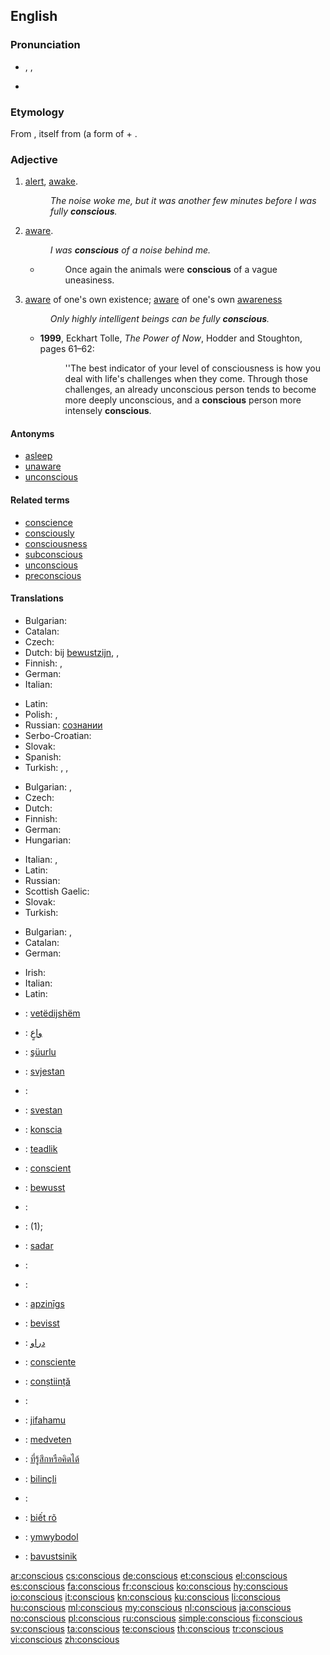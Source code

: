 ==English==

===Pronunciation===
* {{enPR|kŏn'shəs}}, {{IPA|/ˈkɒnʃəs/}}, {{X-SAMPA|/"kQnS@s/}}
* {{audio|en-us-conscious.ogg|Audio (US)}}

===Etymology===
From {{etyl|la|en}} {{term|conscius|lang=la}}, itself from {{term|con-|lang=la}} (a form of {{term|com-||together|lang=la}} + {{term|scire||to know|lang=la}}.

===Adjective===
{{en-adj}}

# [[alert]], [[awake]].
#: ''The noise woke me, but it was another few minutes before I was fully '''conscious'''.''
# [[aware]].
#: ''I was '''conscious''' of a noise behind me.''
#* {{RQ:Orwell Animal Farm|6}}
#*: Once again the animals were '''conscious''' of a vague uneasiness.
# [[aware]] of one's own existence; [[aware]] of one's own [[awareness]]
#: ''Only highly intelligent beings can be fully '''conscious'''.''
#* '''1999''', Eckhart Tolle, ''The Power of Now'', Hodder and Stoughton, pages 61–62:
#*: ''The best indicator of your level of consciousness is how you deal with life's challenges when they come.  Through those challenges, an already unconscious person tends to become more deeply unconscious, and a '''conscious''' person more intensely '''conscious'''.

====Antonyms====
* [[asleep]]
* [[unaware]]
* [[unconscious]]

====Related terms====
* [[conscience]]
* [[consciously]]
* [[consciousness]]
* [[subconscious]]
* [[unconscious]]
* [[preconscious]]

====Translations====
{{trans-top|alert, awake}}
* Bulgarian: {{t-|bg|в съзнание}}
* Catalan: {{t-|ca|conscient}}
* Czech: {{t+|cs|při}} {{t+|cs|vědomí}}
* Dutch: bij [[bewustzijn]], {{t+|nl|alert}}, {{t+|nl|wakker}}
* Finnish: {{t+|fi|hereillä}}, {{t-|fi|taju|alt=tajuissaan}}
* German: {{t-|de|bei Bewusstsein}}
* Italian: {{t-|it|cosciente}}
{{trans-mid}}
* Latin: {{t-|la|consciens}}
* Polish: {{t-|pl|przytomny|m}}, {{t+|pl|świadomy|m}}
* Russian: {{t-|ru|находяшийся|tr=naxod'áš'ijs'a}} {{t+|ru|в|tr=v}} [[сознание|сознании]]
* Serbo-Croatian: {{t-|sh|svjestan|m}}
* Slovak: {{t-|sk|pri}} {{t-|sk|vedomí}}
* Spanish: {{t+|es|consciente}}
* Turkish: {{t+|tr|ayık}}, {{t+|tr|uyanık}}, {{t-|tr|farkında}}
{{trans-bottom}}

{{trans-top|aware}}
* Bulgarian: {{t+|bg|усещащ}}, {{t+|bg|съзнаващ}}
* Czech: {{t-|cs|vědomý}}
* Dutch: {{t+|nl|bewust}}
* Finnish: {{t+|fi|tietoinen}}
* German: {{t+|de|bewusst}}
* Hungarian: {{t+|hu|tudatos}}
{{trans-mid}}
* Italian: {{t-|it|cosciente}}, {{t+|it|conscio|m}}
* Latin: {{t-|la|consciens}}
* Russian: {{t-|ru|сознающий|tr=soznajúš'ij}}
* Scottish Gaelic: {{t-|gd|mothachail}}
* Slovak: {{t-|sk|vedomý}}
* Turkish: {{t-|tr|farkında}}
{{trans-bottom}}

{{trans-top|aware of one's own existence}}
* Bulgarian: {{t+|bg|съзнателен}},  {{t+|bg|осъзнат}}
* Catalan: {{t-|ca|conscient}}
* German: {{t+|de|bewusst}}
{{trans-mid}}
* Irish: {{t-|ga|comhfhiosach}}
* Italian: {{t-|it|cosciente}}
* Latin: {{t-|la|consciens}}
{{trans-bottom}}

{{checktrans-top}}
* {{ttbc|sq}}: [[vetëdijshëm]]
* {{ttbc|ar}}: [[واعٍ]]
* {{ttbc|az}}: [[şüurlu]]
* {{ttbc|sh}}: [[svjestan]]
* {{ttbc|cmn}}: {{t|cmn|察觉|chá jué}}
* {{ttbc|sh}}: [[svestan]]
* {{ttbc|eo}}: [[konscia]]
* {{ttbc|et}}: [[teadlik]]
* {{ttbc|fr}}: [[conscient]]
* {{ttbc|de}}: [[bewusst]]
* {{ttbc|el}}: {{t+|el|συνειδητός|tr=syneidētós}}
* {{ttbc|he}}: {{t-|he|בהכרה|tr=be'hakara}} (1); {{t-|he|מודע|tr=muda}}
* {{ttbc|id}}: [[sadar]]
{{trans-mid}}
* {{ttbc|ja}}: {{t-|ja|意識した|tr=[[いしき し た]], ishiki-shi-ta}}
* {{ttbc|ko}}: {{t-|ko|의식이 있는|tr=ŭisigi-issnŭn}}
* {{ttbc|lv}}: [[apzinīgs]]
* {{ttbc|no}}: [[bevisst]]
* {{ttbc|fa}}: [[ﺩﺭﺍﻭ]]
* {{ttbc|pt}}: [[consciente]]
* {{ttbc|ro}}: [[conștiință]]
* {{ttbc|sh}}: {{t-|sh|свестан|tr=svestan}}
* {{ttbc|sw}}: [[jifahamu]]
* {{ttbc|sv}}: [[medveten]]
* {{ttbc|th}}: [[ที่รู้สึกหรือคิดได้]]
* {{ttbc|tr}}: [[bilinçli]]
* {{ttbc|uk}}: {{t+|uk|свідомий|tr=svidómij}}
* {{ttbc|vi}}: [[biết rõ]]
* {{ttbc|cy}}: [[ymwybodol]]
* {{ttbc|yi}}: [[bavustsinik]]
{{trans-bottom}}

[[ar:conscious]]
[[cs:conscious]]
[[de:conscious]]
[[et:conscious]]
[[el:conscious]]
[[es:conscious]]
[[fa:conscious]]
[[fr:conscious]]
[[ko:conscious]]
[[hy:conscious]]
[[io:conscious]]
[[it:conscious]]
[[kn:conscious]]
[[ku:conscious]]
[[li:conscious]]
[[hu:conscious]]
[[ml:conscious]]
[[my:conscious]]
[[nl:conscious]]
[[ja:conscious]]
[[no:conscious]]
[[pl:conscious]]
[[ru:conscious]]
[[simple:conscious]]
[[fi:conscious]]
[[sv:conscious]]
[[ta:conscious]]
[[te:conscious]]
[[th:conscious]]
[[tr:conscious]]
[[vi:conscious]]
[[zh:conscious]]